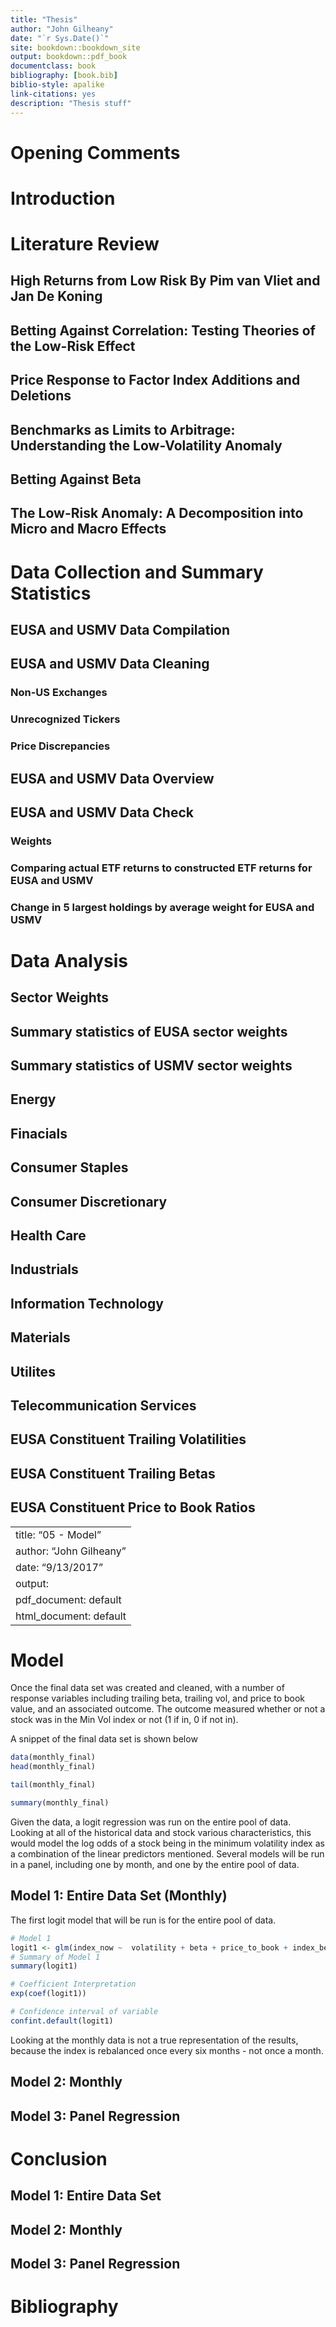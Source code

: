 ```yaml
--- 
title: "Thesis"
author: "John Gilheany"
date: "`r Sys.Date()`"
site: bookdown::bookdown_site
output: bookdown::pdf_book
documentclass: book
bibliography: [book.bib]
biblio-style: apalike
link-citations: yes
description: "Thesis stuff"
---
```


# Opening Comments

<!--chapter:end:index.Rmd-->


# Introduction {#intro}

<!--chapter:end:01-intro.Rmd-->


# Literature Review
## High Returns from Low Risk By Pim van Vliet and Jan De Koning
## Betting Against Correlation: Testing Theories of the Low-Risk Effect
## Price Response to Factor Index Additions and Deletions 
## Benchmarks as Limits to Arbitrage: Understanding the Low-Volatility Anomaly
## Betting Against Beta
## The Low-Risk Anomaly: A Decomposition into Micro and Macro Effects

<!--chapter:end:02-literature.Rmd-->


# Data Collection and Summary Statistics
## EUSA and USMV Data Compilation
## EUSA and USMV Data Cleaning
### Non-US Exchanges
### Unrecognized Tickers
### Price Discrepancies
## EUSA and USMV Data Overview 
## EUSA and USMV Data Check
### Weights
### Comparing actual ETF returns to constructed ETF returns for EUSA and USMV
### Change in 5 largest holdings by average weight for EUSA and USMV

<!--chapter:end:03-data_collection.Rmd-->


# Data Analysis 
## Sector Weights
## Summary statistics of EUSA sector weights
## Summary statistics of USMV sector weights
## Energy
## Finacials
## Consumer Staples
## Consumer Discretionary
## Health Care
## Industrials
## Information Technology
## Materials
## Utilites
## Telecommunication Services
## EUSA Constituent Trailing Volatilities 
## EUSA Constituent Trailing Betas 
## EUSA Constituent Price to Book Ratios 

<!--chapter:end:04-data_analysis.Rmd-->

---
title: "05 - Model"
author: "John Gilheany"
date: "9/13/2017"
output:
  pdf_document: default
  html_document: default
---

# Model 
Once the final data set was created and cleaned, with a number of response variables including trailing beta, trailing vol, and price to book value, and an associated outcome. The outcome measured whether or not a stock was in the Min Vol index or not (1 if in, 0 if not in).

A snippet of the final data set is shown below
```r
data(monthly_final)
head(monthly_final)

tail(monthly_final)

summary(monthly_final)
```

Given the data, a logit regression was run on the entire pool of data. Looking at all of the historical data and stock various characteristics, this would model the log odds of a stock being in the minimum volatility index as a combination of the linear predictors mentioned. Several models will be run in a panel, including one by month, and one by the entire pool of data.

## Model 1: Entire Data Set (Monthly)
The first logit model that will be run is for the entire pool of data. 
```r
# Model 1
logit1 <- glm(index_now ~  volatility + beta + price_to_book + index_before, data = monthly_final, family = "binomial")
# Summary of Model 1
summary(logit1)

# Coefficient Interpretation
exp(coef(logit1))

# Confidence interval of variable
confint.default(logit1)
``` 

Looking at the monthly data is not a true representation of the results, because the index is rebalanced once every six months - not once a month. 




## Model 2: Monthly

## Model 3: Panel Regression

<!--chapter:end:05-Model.Rmd-->


# Conclusion  
## Model 1: Entire Data Set 
## Model 2: Monthly
## Model 3: Panel Regression

<!--chapter:end:06-Conclusion.Rmd-->


# Bibliography 

<!--chapter:end:08-bibliography.Rmd-->

